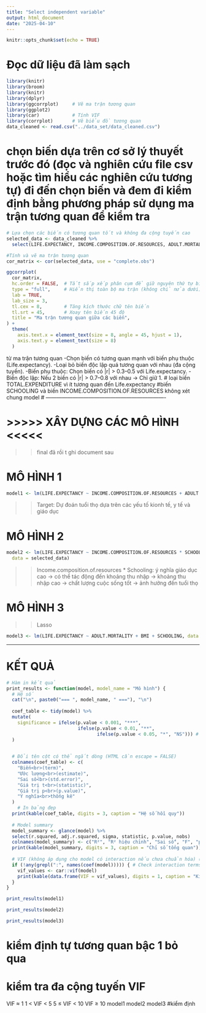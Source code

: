```yaml
---
title: "Select independent variable"
output: html_document
date: "2025-04-10"
---
```


```r
knitr::opts_chunk$set(echo = TRUE)
```

# Đọc dữ liệu đã làm sạch

```r

library(knitr)
library(broom)
library(knitr)
library(dplyr)
library(ggcorrplot)     # Vẽ ma trận tương quan
library(ggplot2)
library(car)            # Tính VIF
library(corrplot)       # Vẽ biểu đồ tương quan
data_cleaned <- read.csv("../data_set/data_cleaned.csv")
```

# chọn biến dựa trên cơ sở lý thuyết trước đó (đọc và nghiên cứu file csv hoặc tìm hiểu các nghiên cứu tương tự) đi đến chọn biến và đem đi kiểm định bằng phương pháp sử dụng ma trận tương quan để kiểm tra

```r
# Lựa chọn các biến có tương quan tốt và không đa cộng tuyến cao
selected_data <- data_cleaned %>%
  select(LIFE.EXPECTANCY, INCOME.COMPOSITION.OF.RESOURCES, ADULT.MORTALITY, BMI,PERCENTAGE.EXPENDITURE,TOTAL.EXPENDITURE, SCHOOLING)
```

```r
#Tính và vẽ ma trận tương quan
cor_matrix <- cor(selected_data, use = "complete.obs")

ggcorrplot(
  cor_matrix,
  hc.order = FALSE,  # Tắt sắp xếp phân cụm để giữ nguyên thứ tự biến
  type = "full",     # Hiển thị toàn bộ ma trận (không chỉ nửa dưới)
  lab = TRUE,
  lab_size = 3,
  tl.cex = 8,        # Tăng kích thước chữ tên biến
  tl.srt = 45,       # Xoay tên biến 45 độ
  title = "Ma trận tương quan giữa các biến",
) +
  theme(
    axis.text.x = element_text(size = 8, angle = 45, hjust = 1),
    axis.text.y = element_text(size = 8)
  )
```
từ ma trận tương quan
-Chọn biến có tương quan mạnh với biến phụ thuộc (Life.expectancy).
-Loại bỏ biến độc lập quá tương quan với nhau (đa cộng tuyến).
-Biến phụ thuộc: Chọn biến có |r| > 0.3–0.5 với Life.expectancy.
-Biến độc lập: Nếu 2 biến có |r| > 0.7–0.8 với nhau → Chỉ giữ 1.
# loại biến TOTAL.EXPENDITURE vì ít tương quan đến Life.expectancy
#biến SCHOOLING và biến INCOME.COMPOSITION.OF.RESOURCES không xét chung model
# -------------------------------------------------------------------

# \>\>\>\>\> XÂY DỰNG CÁC MÔ HÌNH \<\<\<\<\<

> > final đã rồi t ghi document sau

# MÔ HÌNH 1

```r
model1 <- lm(LIFE.EXPECTANCY ~ INCOME.COMPOSITION.OF.RESOURCES + ADULT.MORTALITY + PERCENTAGE.EXPENDITURE, data = selected_data)
```

> > Target: Dự đoán tuổi thọ dựa trên các yếu tố kionh tế, y tế và giáo dục

# MÔ HÌNH 2

```r

model2 <- lm(LIFE.EXPECTANCY ~ INCOME.COMPOSITION.OF.RESOURCES * SCHOOLING + ADULT.MORTALITY,
  data = selected_data)

```

> > Income.composition.of.resources \* Schooling: ý nghĩa giáo dục cao -\> có thể tác động đến khoảng thu nhập -\> khoảng thu nhập cao -\> chất lượng cuộc sống tốt -\> ảnh hưởng đến tuổi thọ

# MÔ HÌNH 3

> > Lasso

```r
model3 <- lm(LIFE.EXPECTANCY ~ ADULT.MORTALITY + BMI + SCHOOLING, data = selected_data)
```


------------------------------------------------------------------------

# KẾT QUẢ
```r
# Hàm in kết quả
print_results <- function(model, model_name = "Mô hình") {
  # Hệ số
  cat("\n", paste0("=== ", model_name, " ==="), "\n")
  
  coef_table <- tidy(model) %>%
  mutate(
    significance = ifelse(p.value < 0.001, "***", 
                          ifelse(p.value < 0.01, "**", 
                                 ifelse(p.value < 0.05, "*", "NS"))) # Thêm "NS" cho không có ý nghĩa thống kê
  )

  
  # Đổi tên cột có thể ngắt dòng (HTML cần escape = FALSE)
  colnames(coef_table) <- c(
    "Biến<br>(term)", 
    "Ước lượng<br>(estimate)", 
    "Sai số<br>(std.error)", 
    "Giá trị t<br>(statistic)", 
    "Giá trị p<br>(p.value)", 
    "Ý nghĩa<br>thống kê"
  )
    # In bảng đẹp
  print(kable(coef_table, digits = 3, caption = "Hệ số hồi quy"))
  
  # Model summary
  model_summary <- glance(model) %>%
  select(r.squared, adj.r.squared, sigma, statistic, p.value, nobs)
  colnames(model_summary) <- c("R²", "R² hiệu chỉnh", "Sai số", "F", "p-value", "N")
  print(kable(model_summary, digits = 3, caption = "Chỉ số tổng quan"))
  
  # VIF (không áp dụng cho model có interaction nếu chưa chuẩn hóa) (MODEL 2)
  if (!any(grepl(":", names(coef(model))))) { # Check interaction terms
    vif_values <- car::vif(model)
    print(kable(data.frame(VIF = vif_values), digits = 1, caption = "Kiểm tra VIF"))
  }
}

```

```r

print_results(model1)

```

```r
print_results(model2)
```

```r
print_results(model3)
```
# kiểm định tự tương quan bậc 1 bỏ qua
# kiểm tra đa cộng tuyến VIF
VIF ≈ 1
1 < VIF < 5
5 ≤ VIF < 10
VIF ≥ 10
model1 
model2
model3
#kiểm định
```r

```


